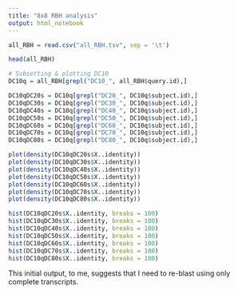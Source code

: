 ```yaml
---
title: "8x8 RBH analysis"
output: html_notebook
---
```


```r
all_RBH = read.csv("all_RBH.tsv", sep = '\t')

head(all_RBH)
```


```r
# Subsetting & plotting DC10
DC10q = all_RBH[grepl("DC10_", all_RBH$query.id),]

DC10qDC20s = DC10q[grepl("DC20_", DC10q$subject.id),]
DC10qDC30s = DC10q[grepl("DC30_", DC10q$subject.id),]
DC10qDC40s = DC10q[grepl("DC40_", DC10q$subject.id),]
DC10qDC50s = DC10q[grepl("DC50_", DC10q$subject.id),]
DC10qDC60s = DC10q[grepl("DC60_", DC10q$subject.id),]
DC10qDC70s = DC10q[grepl("DC70_", DC10q$subject.id),]
DC10qDC80s = DC10q[grepl("DC80_", DC10q$subject.id),]

plot(density(DC10qDC20s$X..identity))
plot(density(DC10qDC30s$X..identity))
plot(density(DC10qDC40s$X..identity))
plot(density(DC10qDC50s$X..identity))
plot(density(DC10qDC60s$X..identity))
plot(density(DC10qDC70s$X..identity))
plot(density(DC10qDC80s$X..identity))

hist(DC10qDC20s$X..identity, breaks = 100)
hist(DC10qDC30s$X..identity, breaks = 100)
hist(DC10qDC40s$X..identity, breaks = 100)
hist(DC10qDC50s$X..identity, breaks = 100)
hist(DC10qDC60s$X..identity, breaks = 100)
hist(DC10qDC70s$X..identity, breaks = 100)
hist(DC10qDC80s$X..identity, breaks = 100)
```

This initial output, to me, suggests that I need to re-blast using only complete transcripts. 